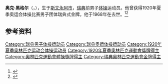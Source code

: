 {{NoteTA|G1=Sports}}
'''奥克·黑格尔'''（{{lang-sv|Åke Häger}}，{{bd|1897年|7月5日|1968年|3月9日}}），生于[[斯文永阿市|斯文永阿市]]，[[瑞典|瑞典]]前男子[[体操|体操]]运动员。他曾获得1920年夏季奥运会体操比赛男子团体瑞典式金牌。他于1968年在{{link-en|吕瑟希尔|Lysekil}}去世。<ref>{{Cite web|title=Åke HAGER|url=https://www.olympic.org/ake-hager|accessdate=2021-03-21|work=International Olympic Committee|archive-date=2017-11-16|archive-url=https://web.archive.org/web/20171116074340/https://www.olympic.org/Ake-Hager|dead-url=no}}</ref><ref>{{cite web|url=https://www.sports-reference.com/olympics/athletes/ha/ake-hager-1.html|title=Åke Häger|work=Sport Reference|accessdate=2021-03-23|archiveurl=https://web.archive.org/web/20200417205929/https://www.sports-reference.com/olympics/athletes/ha/ake-hager-1.html|archivedate=2020-04-17|dead-url=yes}}</ref>

== 参考资料 ==
{{reflist}}

{{Authority control}}
{{DEFAULTSORT:Häger, Åke}}
[[Category:瑞典男子体操运动员|Category:瑞典男子体操运动员]]
[[Category:瑞典奥运体操运动员|Category:瑞典奥运体操运动员]]
[[Category:1920年夏季奥林匹克运动会体操运动员|Category:1920年夏季奥林匹克运动会体操运动员]]
[[Category:1920年夏季奧林匹克運動會獎牌得主|Category:1920年夏季奧林匹克運動會獎牌得主]]
[[Category:奧林匹克運動會體操獎牌得主|Category:奧林匹克運動會體操獎牌得主]]
[[Category:瑞典奧林匹克運動會金牌得主|Category:瑞典奧林匹克運動會金牌得主]]
